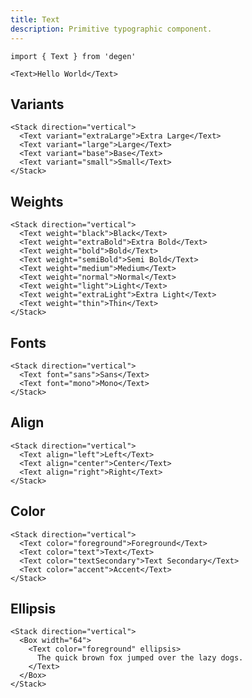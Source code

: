 ```yaml
---
title: Text
description: Primitive typographic component.
---
```


```tsx
import { Text } from 'degen'
```

```tsx expand=true live=true
<Text>Hello World</Text>
```

## Variants

```tsx live=true
<Stack direction="vertical">
  <Text variant="extraLarge">Extra Large</Text>
  <Text variant="large">Large</Text>
  <Text variant="base">Base</Text>
  <Text variant="small">Small</Text>
</Stack>
```

## Weights

```tsx live=true
<Stack direction="vertical">
  <Text weight="black">Black</Text>
  <Text weight="extraBold">Extra Bold</Text>
  <Text weight="bold">Bold</Text>
  <Text weight="semiBold">Semi Bold</Text>
  <Text weight="medium">Medium</Text>
  <Text weight="normal">Normal</Text>
  <Text weight="light">Light</Text>
  <Text weight="extraLight">Extra Light</Text>
  <Text weight="thin">Thin</Text>
</Stack>
```

## Fonts

```tsx live=true
<Stack direction="vertical">
  <Text font="sans">Sans</Text>
  <Text font="mono">Mono</Text>
</Stack>
```

## Align

```tsx live=true
<Stack direction="vertical">
  <Text align="left">Left</Text>
  <Text align="center">Center</Text>
  <Text align="right">Right</Text>
</Stack>
```

## Color

```tsx live=true
<Stack direction="vertical">
  <Text color="foreground">Foreground</Text>
  <Text color="text">Text</Text>
  <Text color="textSecondary">Text Secondary</Text>
  <Text color="accent">Accent</Text>
</Stack>
```

## Ellipsis

```tsx live=true
<Stack direction="vertical">
  <Box width="64">
    <Text color="foreground" ellipsis>
      The quick brown fox jumped over the lazy dogs.
    </Text>
  </Box>
</Stack>
```

